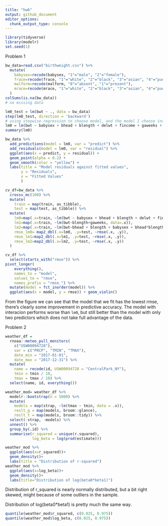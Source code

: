 ```yaml
---
title: "hw6"
output: github_document
editor_options: 
  chunk_output_type: console
---
```


```r
library(tidyverse)
library(modelr)
set.seed(1)
```

Problem 1
```r
bw_data=read.csv("birthweight.csv") %>% 
  mutate(
    babysex=recode(babysex, "1"="male", "2"="female"),
    frace=recode(frace, "1"="white", "2"="black", "3"="asian", "4"="puerto_rican", "8"="other", "9"="unknown"),
    malform=recode(malform, "0"="absent", "1"="present"),
    mrace=recode(mrace, "1"="white", "2"="black", "3"="asian", "4"="puerto_rican", "8"="other")
  )
colSums(is.na(bw_data)) 
# no missing data
```

```r
lm0_test = lm(bwt ~ ., data = bw_data)
step(lm0_test, direction = 'backward')
# using stepwise regression to choose model, and the model I choose including predictors: babysex, baby' s head circumference, baby's length and so on.
lm0 = lm(bwt ~ babysex + bhead + blength + delwt + fincome + gaweeks + mheight + mrace + parity + ppwt + smoken, data = bw_data)
summary(lm0)

bw_data %>% 
  add_predictions(model = lm0, var = "predict") %>% 
  add_residuals(model = lm0, var = "residual") %>%
  ggplot(aes(x = predict, y = residual)) + 
  geom_point(alpha = 0.2) +
  geom_smooth(color = "yellow") + 
  labs(title = "Model residuals against fitted values", 
       y = "Residuals",
       x = "Fitted Values"
       )
```

```r
cv_df=bw_data %>% 
  crossv_mc(100) %>% 
  mutate(
    train = map(train, as_tibble),
    test = map(test, as_tibble)) %>% 
  mutate(
    lm0=map(.x=train, ~lm(bwt ~ babysex + bhead + blength + delwt + fincome + gaweeks + mheight + mrace + parity + ppwt + smoken, data=.x)),
    lm1=map(.x=train, ~lm(bwt~blength+gaweeks, data=.x)),
    lm2=map(.x=train, ~lm(bwt~bhead + blength + babysex + bhead*blength+ blength*babysex + bhead*blength*babysex, data =.x)),
    rmse_lm0= map2_dbl(.x=lm0, .y=test, ~rmse(.x, .y)),
    rmse_lm1=map2_dbl(.x=lm1, .y=test, ~rmse(.x, .y)),
    rmse_lm2=map2_dbl(.x=lm2, .y=test, ~rmse(.x, .y))
  )

cv_df %>% 
  select(starts_with("rmse")) %>% 
pivot_longer(
    everything(),
    names_to = "model", 
    values_to = "rmse",
    names_prefix = "rmse_") %>% 
  mutate(model = fct_inorder(model)) %>% 
  ggplot(aes(x = model, y = rmse)) + geom_violin()
```

From the figure we can see that the model that we fit has the lowest rmse, there’s clearly some improvement in predictive accuracy. The model with interacion performs worse than `lm0`, but still better than the model with only two predictors which does not take full advantage of the data.

Problem 2
```r
weather_df = 
  rnoaa::meteo_pull_monitors(
    c("USW00094728"),
    var = c("PRCP", "TMIN", "TMAX"), 
    date_min = "2017-01-01",
    date_max = "2017-12-31") %>%
  mutate(
    name = recode(id, USW00094728 = "CentralPark_NY"),
    tmin = tmin / 10,
    tmax = tmax / 10) %>%
  select(name, id, everything())

weather_mod= weather_df %>% 
  modelr::bootstrap(n = 5000) %>% 
  mutate(
    models = map(strap, ~lm(tmax ~ tmin, data = .x)),
    reslt_g = map(models, broom::glance),
    reslt_t = map(models, broom::tidy)) %>% 
  select(-strap, -models) %>% 
  unnest() %>% 
  group_by(.id) %>%
  summarise(r_squared = unique(r.squared),
            log_beta = log(prod(estimate)))
```

```r
weather_mod %>% 
  ggplot(aes(x=r_squared))+
  geom_density()+
  labs(title = "Distribution of r-squared")
weather_mod %>% 
  ggplot(aes(x=log_beta))+
  geom_density()+
  labs(title="Distribution of log(beta0*beta1)")
```

Distribution of r_squared is nearly normally distributed, but a bit right skewed, might because of some outliers in the sample. 

Distribution of log(beta0*beta1) is pretty much the same way.
```r
quantile(weather_mod$r_squared, c(0.025, 0.975))
quantile(weather_mod$log_beta, c(0.025, 0.975))
```

